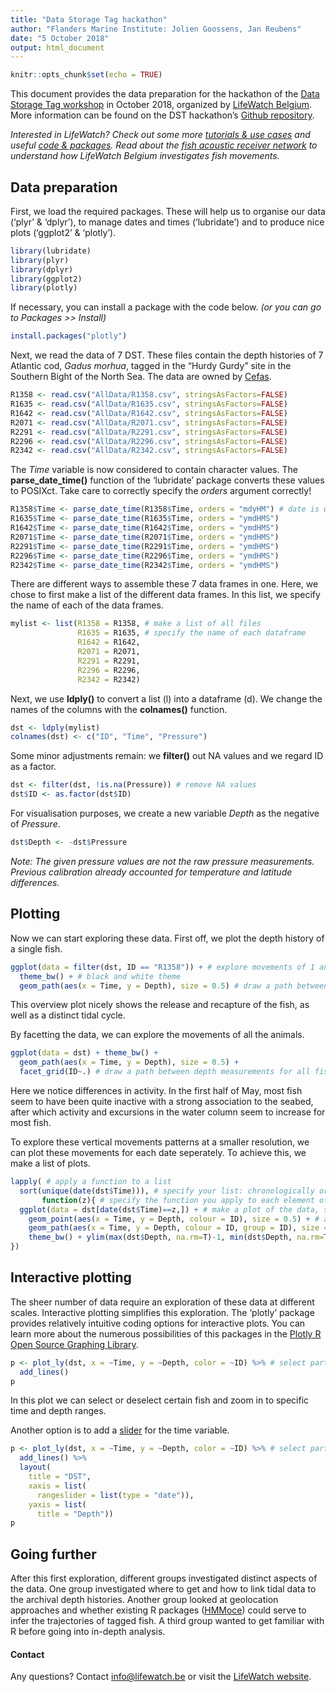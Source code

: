 ```yaml
---
title: "Data Storage Tag hackathon"
author: "Flanders Marine Institute: Jolien Goossens, Jan Reubens"
date: "5 October 2018"
output: html_document
---
```


```r
knitr::opts_chunk$set(echo = TRUE)
```

This document provides the data preparation for the hackathon of the [Data Storage Tag workshop](http://www.lifewatch.be/sites/lifewatch.be/files/public/Event_docs_public/LifeWatch%20Data%20Storage%20Tag%20workshop.pdf) in October 2018, organized by [LifeWatch Belgium](http://lifewatch.be/). More information can be found on the DST hackathon's [Github repository](https://github.com/lifewatch/DST_Workshop).

*Interested in LifeWatch? Check out some more [tutorials & use cases](http://lifewatch.be/en/tutorials-use-cases-0) and useful [code & packages](https://github.com/topics/lifewatch). Read about the [fish acoustic receiver network](http://lifewatch.be/en/fish-acoustic-receiver-network) to understand how LifeWatch Belgium investigates fish movements.*

## Data preparation
First, we load the required packages. These will help us to organise our data ('plyr' & 'dplyr'), to manage dates and times ('lubridate') and to produce nice plots ('ggplot2' & 'plotly').
```r
library(lubridate)
library(plyr)
library(dplyr) 
library(ggplot2)
library(plotly)
```

If necessary, you can install a package with the code below. *(or you can go to Packages >> Install)*
```r
install.packages("plotly")
```

Next, we read the data of 7 DST. These files contain the depth histories of 7 Atlantic cod, *Gadus morhua*, tagged in the "Hurdy Gurdy" site in the Southern Bight of the North Sea. The data are owned by [Cefas](https://www.cefas.co.uk/).
```r
R1358 <- read.csv("AllData/R1358.csv", stringsAsFactors=FALSE)
R1635 <- read.csv("AllData/R1635.csv", stringsAsFactors=FALSE)
R1642 <- read.csv("AllData/R1642.csv", stringsAsFactors=FALSE)
R2071 <- read.csv("AllData/R2071.csv", stringsAsFactors=FALSE)
R2291 <- read.csv("AllData/R2291.csv", stringsAsFactors=FALSE)
R2296 <- read.csv("AllData/R2296.csv", stringsAsFactors=FALSE)
R2342 <- read.csv("AllData/R2342.csv", stringsAsFactors=FALSE)
```

The *Time* variable is now considered to contain character values. The **parse_date_time()** function of the 'lubridate' package converts these values to POSIXct. Take care to correctly specify the *orders* argument correctly!
```r
R1358$Time <- parse_date_time(R1358$Time, orders = "mdyHM") # date is written differently in this file
R1635$Time <- parse_date_time(R1635$Time, orders = "ymdHMS")
R1642$Time <- parse_date_time(R1642$Time, orders = "ymdHMS")
R2071$Time <- parse_date_time(R2071$Time, orders = "ymdHMS")
R2291$Time <- parse_date_time(R2291$Time, orders = "ymdHMS")
R2296$Time <- parse_date_time(R2296$Time, orders = "ymdHMS")
R2342$Time <- parse_date_time(R2342$Time, orders = "ymdHMS")
```

There are different ways to assemble these 7 data frames in one. Here, we chose to first make a list of the different data frames. In this list, we specify the name of each of the data frames.
```r
mylist <- list(R1358 = R1358, # make a list of all files
               R1635 = R1635, # specify the name of each dataframe
               R1642 = R1642,
               R2071 = R2071,
               R2291 = R2291,
               R2296 = R2296,
               R2342 = R2342)
```

Next, we use **ldply()** to convert a list (l) into a dataframe (d). We change the names of the columns with the **colnames()** function.
```r
dst <- ldply(mylist)
colnames(dst) <- c("ID", "Time", "Pressure")
```

Some minor adjustments remain: we **filter()** out NA values and we regard ID as a factor.
```r
dst <- filter(dst, !is.na(Pressure)) # remove NA values
dst$ID <- as.factor(dst$ID)
```

For visualisation purposes, we create a new variable *Depth* as the negative of *Pressure*.
```r
dst$Depth <- -dst$Pressure
```
*Note: The given pressure values are not the raw pressure measurements. Previous calibration already accounted for temperature and latitude differences.*

## Plotting
Now we can start exploring these data. First off, we plot the depth history of a single fish. 
```r
ggplot(data = filter(dst, ID == "R1358")) + # explore movements of 1 animal: R1358
  theme_bw() + # black and white theme
  geom_path(aes(x = Time, y = Depth), size = 0.5) # draw a path between the different measured depths
```

This overview plot nicely shows the release and recapture of the fish, as well as a distinct tidal cycle.

By facetting the data, we can explore the movements of all the animals.
```r
ggplot(data = dst) + theme_bw() + 
  geom_path(aes(x = Time, y = Depth), size = 0.5) +
  facet_grid(ID~.) # draw a path between depth measurements for all fish
```

Here we notice differences in activity. In the first half of May, most fish seem to have been quite inactive with a strong association to the seabed, after which activity and excursions in the water column seem to increase for most fish.

To explore these vertical movements patterns at a smaller resolution, we can plot these movements for each date seperately. To achieve this, we make a list of plots.
```r
lapply( # apply a function to a list
  sort(unique(date(dst$Time))), # specify your list: chronologically ordered dates
       function(z){ # specify the function you apply to each element of this list z
  ggplot(data = dst[date(dst$Time)==z,]) + # make a plot of the data, subsetted for each date z
    geom_point(aes(x = Time, y = Depth, colour = ID), size = 0.5) + # add a point for each depth measurement
    geom_path(aes(x = Time, y = Depth, colour = ID, group = ID), size = 0.5) + # draw a path between depth measurements for all fish, the group argument distinguishes different IDs
    theme_bw() + ylim(max(dst$Depth, na.rm=T)-1, min(dst$Depth, na.rm=T)+1) # set the  limit of the y-axis (depth)
})
```

## Interactive plotting
The sheer number of data require an exploration of these data at different scales. Interactive plotting simplifies this exploration. The 'plotly' package provides relatively intuitive coding options for interactive plots. You can learn more about the numerous possibilities of this packages in the [Plotly R Open Source Graphing Library](https://plot.ly/r/).
```r
p <- plot_ly(dst, x = ~Time, y = ~Depth, color = ~ID) %>% # select parts of the plot manually
  add_lines()
p
```

In this plot we can select or deselect certain fish and zoom in to specific time and depth ranges.

Another option is to add a [slider](https://plot.ly/r/range-slider/) for the time variable.
```r
p <- plot_ly(dst, x = ~Time, y = ~Depth, color = ~ID) %>% # select parts of the plot in the slider
  add_lines() %>%
  layout(
    title = "DST",
    xaxis = list(
      rangeslider = list(type = "date")),
    yaxis = list(
      title = "Depth"))
p
```

## Going further
After this first exploration, different groups investigated distinct aspects of the data. One group investigated where to get and how to link tidal data to the archival depth histories. Another group looked at geolocation approaches and whether existing R packages ([HMMoce](https://cran.rstudio.com/web/packages/HMMoce/index.html)) could serve to infer the trajectories of tagged fish. A third group wanted to get familiar with R before going into in-depth analysis.

#### Contact
Any questions? Contact [info@lifewatch.be](info@lifewatch.be) or visit the [LifeWatch website](http://lifewatch.be/).